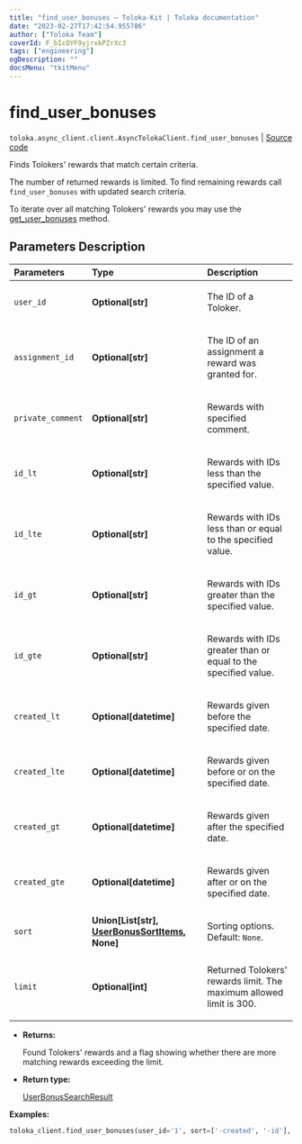 ```yaml
---
title: "find_user_bonuses — Toloka-Kit | Toloka documentation"
date: "2023-02-27T17:42:54.955786"
author: ["Toloka Team"]
coverId: F_bIcOYF9yjrxkPZrXc3
tags: ["engineering"]
ogDescription: ""
docsMenu: "tkitMenu"
---
```


# find_user_bonuses
`toloka.async_client.client.AsyncTolokaClient.find_user_bonuses` | [Source code](https://github.com/Toloka/toloka-kit/blob/v1.1.4/src/client/__init__.py#L0)

Finds Tolokers' rewards that match certain criteria.

The number of returned rewards is limited. To find remaining rewards call `find_user_bonuses` with updated search criteria.

To iterate over all matching Tolokers' rewards you may use the [get_user_bonuses](/docs/toloka-kit/reference/toloka.client.TolokaClient.get_user_bonuses) method.

## Parameters Description

| Parameters | Type | Description |
| :----------| :----| :-----------|
`user_id`|**Optional\[str\]**|<p>The ID of a Toloker.</p>
`assignment_id`|**Optional\[str\]**|<p>The ID of an assignment a reward was granted for.</p>
`private_comment`|**Optional\[str\]**|<p>Rewards with specified comment.</p>
`id_lt`|**Optional\[str\]**|<p>Rewards with IDs less than the specified value.</p>
`id_lte`|**Optional\[str\]**|<p>Rewards with IDs less than or equal to the specified value.</p>
`id_gt`|**Optional\[str\]**|<p>Rewards with IDs greater than the specified value.</p>
`id_gte`|**Optional\[str\]**|<p>Rewards with IDs greater than or equal to the specified value.</p>
`created_lt`|**Optional\[datetime\]**|<p>Rewards given before the specified date.</p>
`created_lte`|**Optional\[datetime\]**|<p>Rewards given before or on the specified date.</p>
`created_gt`|**Optional\[datetime\]**|<p>Rewards given after the specified date.</p>
`created_gte`|**Optional\[datetime\]**|<p>Rewards given after or on the specified date.</p>
`sort`|**Union\[List\[str\], [UserBonusSortItems](/docs/toloka-kit/reference/toloka.client.search_requests.UserBonusSortItems), None\]**|<p>Sorting options. Default: `None`.</p>
`limit`|**Optional\[int\]**|<p>Returned Tolokers&#x27; rewards limit. The maximum allowed limit is 300.</p>

* **Returns:**

  Found Tolokers' rewards and a flag showing whether there are more matching rewards exceeding the limit.

* **Return type:**

  [UserBonusSearchResult](/docs/toloka-kit/reference/toloka.client.search_results.UserBonusSearchResult)

**Examples:**

```python
toloka_client.find_user_bonuses(user_id='1', sort=['-created', '-id'], limit=3)
```
